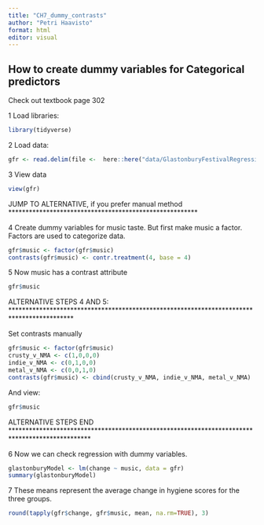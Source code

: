 ```yaml
---
title: "CH7_dummy_contrasts"
author: "Petri Haavisto"
format: html
editor: visual
---
```


## How to create dummy variables for Categorical predictors

Check out textbook page 302

1 Load libraries:

```r
library(tidyverse)
```

2 Load data:

```r
gfr <- read.delim(file <-  here::here("data/GlastonburyFestivalRegression.dat"), header=TRUE)
```

3 View data

```r
view(gfr)
```

JUMP TO ALTERNATIVE, if you prefer manual method \*\*\*\*\*\*\*\*\*\*\*\*\*\*\*\*\*\*\*\*\*\*\*\*\*\*\*\*\*\*\*\*\*\*\*\*\*\*\*\*\*\*\*\*\*\*\*\*\*\*\*\*\*\*\*

4 Create dummy variables for music taste. But first make music a factor. Factors are used to categorize data.

```r
gfr$music <- factor(gfr$music)
contrasts(gfr$music) <- contr.treatment(4, base = 4)
```

5 Now music has a contrast attribute

```r
gfr$music
```

ALTERNATIVE STEPS 4 AND 5: \*\*\*\*\*\*\*\*\*\*\*\*\*\*\*\*\*\*\*\*\*\*\*\*\*\*\*\*\*\*\*\*\*\*\*\*\*\*\*\*\*\*\*\*\*\*\*\*\*\*\*\*\*\*\*\*\*\*\*\*\*\*\*\*\*\*\*\*\*\*\*\*\*\*\*\*\*\*\*\*\*\*\*\*\*\*\*\*\*\*

Set contrasts manually

```r
gfr$music <- factor(gfr$music)
crusty_v_NMA <- c(1,0,0,0)
indie_v_NMA <- c(0,1,0,0)
metal_v_NMA <- c(0,0,1,0)
contrasts(gfr$music) <- cbind(crusty_v_NMA, indie_v_NMA, metal_v_NMA)
```

And view:

```r
gfr$music
```

ALTERNATIVE STEPS END \*\*\*\*\*\*\*\*\*\*\*\*\*\*\*\*\*\*\*\*\*\*\*\*\*\*\*\*\*\*\*\*\*\*\*\*\*\*\*\*\*\*\*\*\*\*\*\*\*\*\*\*\*\*\*\*\*\*\*\*\*\*\*\*\*\*\*\*\*\*\*\*\*\*\*\*\*\*\*\*\*\*\*\*\*\*\*\*\*\*\*\*\*\*\*

6 Now we can check regression with dummy variables.

```r
glastonburyModel <- lm(change ~ music, data = gfr)
summary(glastonburyModel)
```

7 These means represent the average change in hygiene scores for the three groups.

```r
round(tapply(gfr$change, gfr$music, mean, na.rm=TRUE), 3)
```
